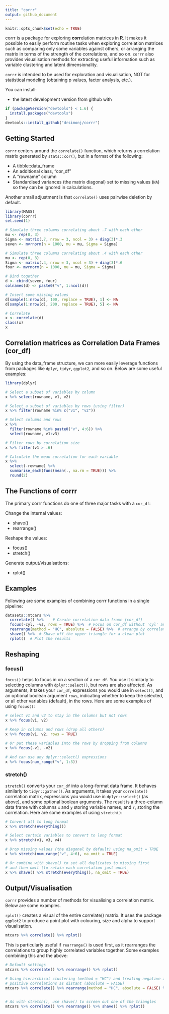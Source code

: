 ```yaml
---
title: "corrr"
output: github_document
---
```


```r
knitr::opts_chunk$set(echo = TRUE)
```

corrr is a package for exploring **corr**elation matrices in **R**. It makes it possible to easily perform routine tasks when exploring correlation matrices such as comparing only some variables against others, or arranging the matrix in terms of the strength of the correlations, and so on. `corrr` also provides visualisation methods for extracting useful information such as variable clustering and latent dimensionality.

`corrr` is intended to be used for exploration and visualisation, NOT for statistical modeling (obtaining p values, factor analysis, etc.).

You can install:

- the latest development version from github with

```r
if (packageVersion("devtools") < 1.6) {
  install.packages("devtools")
}
devtools::install_github("drsimonj/corrr")
```

## Getting Started

`corrr` centers around the `correlate()` function, which returns a correlation matrix generated by `stats::cor()`, but in a format of the following:

- A tibble::data_frame
- An additional class, "cor_df"
- A "rowname" column
- Standardised variances (the matrix diagonal) set to missing values (`NA`) so they can be ignored in calculations.

Another small adjustment is that `correlate()` uses pairwise deletion by default.

```r
library(MASS)
library(corrr)
set.seed(1)

# Simulate three columns correlating about .7 with each other
mu <- rep(0, 3)
Sigma <- matrix(.7, nrow = 3, ncol = 3) + diag(3)*.3
seven <- mvrnorm(n = 1000, mu = mu, Sigma = Sigma)

# Simulate three columns correlating about .4 with each other
mu <- rep(0, 3)
Sigma <- matrix(.4, nrow = 3, ncol = 3) + diag(3)*.6
four <- mvrnorm(n = 1000, mu = mu, Sigma = Sigma)

# Bind together
d <- cbind(seven, four)
colnames(d) <- paste0("v", 1:ncol(d))

# Insert some missing values
d[sample(1:nrow(d), 100, replace = TRUE), 1] <- NA
d[sample(1:nrow(d), 200, replace = TRUE), 5] <- NA

# Correlate
x <- correlate(d)
class(x)
x
```

## Correlation matrices as Correlation Data Frames (cor_df)

By using the data_frame structure, we can more easily leverage functions from packages like `dplyr`, `tidyr`, `ggplot2`, and so on. Below are some useful examples:

```r
library(dplyr)

# Select a subset of variables by column
x %>% select(rowname, v1, v2)

# Select a subset of variables by rows (using filter)
x %>% filter(rowname %in% c("v1", "v2"))

# Select columns and rows
x %>%
  filter(rowname %in% paste0("v", 4:6)) %>%
  select(rowname, v1:v3)

# Filter rows by correlation size
x %>% filter(v1 > .6)

# Calculate the mean correlation for each variable
x %>%
  select(-rowname) %>%
  summarise_each(funs(mean(., na.rm = TRUE))) %>%
  round(2)

```

## The Functions of corrr

The primary corrr functions do one of three major tasks with a `cor_df`:

Change the internal values:

- shave()
- rearrange()

Reshape the values:

- focus()
- stretch()

Generate output/visualsations:

- rplot()

## Examples

Following are some examples of combining corrr functions in a single pipeline:

```r
datasets::mtcars %>%
  correlate() %>%    # Create correlation data frame (cor_df)
  focus(-cyl, -vs, rows = TRUE) %>%  # Focus on cor_df without 'cyl' and 'vs'
  rearrange(method = "HC", absolute = FALSE) %>%  # arrange by correlations
  shave() %>%  # Shave off the upper triangle for a clean plot
  rplot()  # Plot the results
```

## Reshaping

### focus()

`focus()` helps to focus in on a section of a `cor_df`. You use it similarly to selecting columns with `dplyr::select()`, but rows are also affected. As arguments, it takes your `cor_df`, expressions you would use in `select()`, and an optional boolean argument `rows`, indicating whether to keep the selected, or all other variables (default), in the rows. Here are some examples of using `focus()`:

```r
# select v1 and v2 to stay in the columns but not rows
x %>% focus(v1, v2)

# Keep in columns and rows (drop all others)
x %>% focus(v1, v2, rows = TRUE)

# Or put these variables into the rows by dropping from columns
x %>% focus(-v1, -v2)

# And can use any dplyr::select() expressions
x %>% focus(num_range("v", 1:3))
```

### stretch()

`stretch()` converts your `cor_df` into a long-format data frame. It behaves similarly to `tidyr::gather()`. As arguments, it takes your `correlate()` correlation matrix, expressions you would use in `dplyr::select()` (as above), and some optional boolean arguments. The result is a three-column data frame with columns `x` and `y` storing variable names, and `r`, storing the correlation. Here are some examples of using `stretch()`:

```r
# Convert all to long format
x %>% stretch(everything())

# Select certain variables to convert to long format
x %>% stretch(v1, v3, v4)

# Drop missing values (the diagonal by default) using na_omit = TRUE
x %>% stretch(num_range("v", 4:6), na_omit = TRUE)

# Or combine with shave() to set all duplicates to missing first
# and then omit (to retain each correlation just once)
x %>% shave() %>% stretch(everything(), na_omit = TRUE)

```

## Output/Visualisation

`corrr` provides a number of methods for visualising a correlation matrix. Below are some examples.

`rplot()` creates a visual of the entire correlate() matrix. It uses the package `ggplot2` to produce a point plot with colouring, size and alpha to support visualisation.

```r
mtcars %>% correlate() %>% rplot()
```

This is particularly useful if `rearrange()` is used first, as it rearranges the correlations to group highly correlated variables together. Some examples combining this and the above:

```r
# Default settings
mtcars %>% correlate() %>% rearrange() %>% rplot()

# Using hierarchical clustering (method = "HC") and treating negative and
# positive correlations as distant (absolute = FALSE)
mtcars %>% correlate() %>% rearrange(method = "HC", absolute = FALSE) %>% rplot()


# As with stretch(), use shave() to screen out one of the triangles
mtcars %>% correlate() %>% rearrange() %>% shave() %>% rplot()
```
